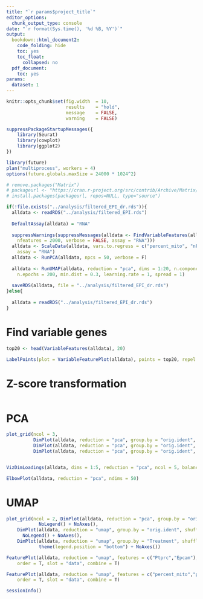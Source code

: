 ```yaml
---
title: "`r params$project_title`"
editor_options:
  chunk_output_type: console
date: "`r format(Sys.time(), '%d %B, %Y')`"
output:
  bookdown::html_document2:
    code_folding: hide
    toc: yes
    toc_float:
      collapsed: no
  pdf_document:
    toc: yes
params:
  dataset: 1
---
```


```r
knitr::opts_chunk$set(fig.width  = 10,
                      results    = "hold",
                      message    = FALSE,
                      warning    = FALSE)


```

```r



suppressPackageStartupMessages({
    library(Seurat)
    library(cowplot)
    library(ggplot2)
})

library(future)
plan("multiprocess", workers = 4)
options(future.globals.maxSize = 24000 * 1024^2)

# remove.packages("Matrix")
# packageurl <- "https://cran.r-project.org/src/contrib/Archive/Matrix/Matrix_1.3-2.tar.gz"
# install.packages(packageurl, repos=NULL, type="source")

if(!file.exists("../analysis/filtered_EPI_dr.rds")){
  alldata <- readRDS("../analysis/filtered_EPI.rds")
  
  DefaultAssay(alldata) = "RNA"
  
  suppressWarnings(suppressMessages(alldata <- FindVariableFeatures(alldata, selection.method = "vst", 
    nfeatures = 2000, verbose = FALSE, assay = "RNA")))
  alldata <- ScaleData(alldata, vars.to.regress = c("percent_mito", "nFeature_RNA"), 
    assay = "RNA")
  alldata <- RunPCA(alldata, npcs = 50, verbose = F)
  
  alldata <- RunUMAP(alldata, reduction = "pca", dims = 1:20, n.components = 2, n.neighbors = 30, 
    n.epochs = 200, min.dist = 0.3, learning.rate = 1, spread = 1)
  
  saveRDS(alldata, file = "../analysis/filtered_EPI_dr.rds")
}else{
  
  alldata = readRDS("../analysis/filtered_EPI_dr.rds")
}

```


# Find variable genes

```r


top20 <- head(VariableFeatures(alldata), 20)

LabelPoints(plot = VariableFeaturePlot(alldata), points = top20, repel = TRUE)
```

# Z-score transformation

```r



```


# PCA

```r



plot_grid(ncol = 3, 
          DimPlot(alldata, reduction = "pca", group.by = "orig.ident", dims = 1:2) + NoLegend(),
          DimPlot(alldata, reduction = "pca", group.by = "orig.ident", dims = 3:4) + NoLegend(),
          DimPlot(alldata, reduction = "pca", group.by = "orig.ident", dims = 5:6) + NoLegend())


VizDimLoadings(alldata, dims = 1:5, reduction = "pca", ncol = 5, balanced = T)

ElbowPlot(alldata, reduction = "pca", ndims = 50)

```



# UMAP

```r



plot_grid(ncol = 2, DimPlot(alldata, reduction = "pca", group.by = "orig.ident",shuffle = TRUE) +
            NoLegend() + NoAxes(),
    DimPlot(alldata, reduction = "umap", group.by = "orig.ident", shuffle = TRUE) +
      NoLegend() + NoAxes(),
    DimPlot(alldata, reduction = "umap", group.by = "Treatment", shuffle = TRUE) + 
            theme(legend.position = "bottom") + NoAxes())
```




```r

FeaturePlot(alldata, reduction = "umap", features = c("Ptprc","Epcam"), 
    order = T, slot = "data", combine = T)
```




```r
FeaturePlot(alldata, reduction = "umap", features = c("percent_mito","percent_ribo","S.Score", "G2M.Score", "nFeature_RNA"), 
    order = T, slot = "data", combine = T)

```



```r

sessionInfo()

```
